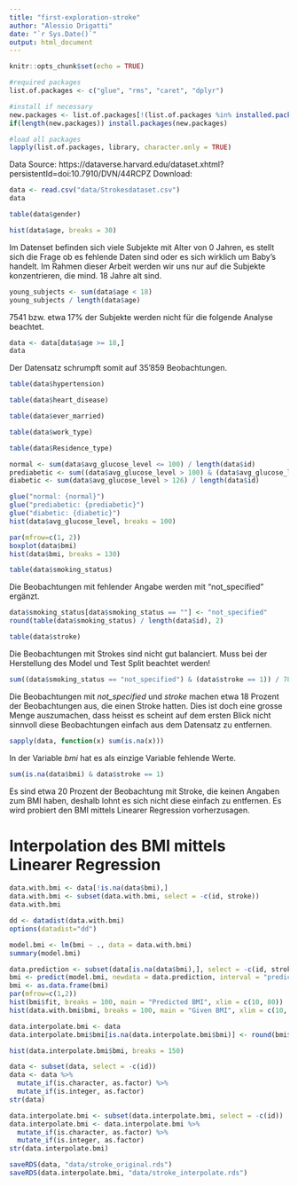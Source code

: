 ```yaml
---
title: "first-exploration-stroke"
author: "Alessio Drigatti"
date: "`r Sys.Date()`"
output: html_document
---
```


```r
knitr::opts_chunk$set(echo = TRUE)
```

```r
#required packages
list.of.packages <- c("glue", "rms", "caret", "dplyr")

#install if necessary
new.packages <- list.of.packages[!(list.of.packages %in% installed.packages()[,"Package"])]
if(length(new.packages)) install.packages(new.packages)

#load all packages
lapply(list.of.packages, library, character.only = TRUE)
```


Data Source: https://dataverse.harvard.edu/dataset.xhtml?persistentId=doi:10.7910/DVN/44RCPZ
Download: 

```r
data <- read.csv("data/Strokesdataset.csv")
data
```

```r
table(data$gender)
```

```r
hist(data$age, breaks = 30)
```
Im Datenset befinden sich viele Subjekte mit Alter von 0 Jahren, es stellt sich
die Frage ob es fehlende Daten sind oder es sich wirklich um Baby's handelt. Im
Rahmen dieser Arbeit werden wir uns nur auf die Subjekte konzentrieren, die mind.
18 Jahre alt sind.

```r
young_subjects <- sum(data$age < 18)
young_subjects / length(data$age)
```
7541 bzw. etwa 17% der Subjekte werden nicht für die folgende Analyse beachtet.

```r
data <- data[data$age >= 18,]
data
```
Der Datensatz schrumpft somit auf 35'859 Beobachtungen.

```r
table(data$hypertension)
```
```r
table(data$heart_disease)
```
```r
table(data$ever_married)
```

```r
table(data$work_type)
```
```r
table(data$Residence_type)
```
```r
normal <- sum(data$avg_glucose_level <= 100) / length(data$id)
prediabetic <- sum((data$avg_glucose_level > 100) & (data$avg_glucose_level <= 126)) / length(data$id)
diabetic <- sum(data$avg_glucose_level > 126) / length(data$id)

glue("normal: {normal}")
glue("prediabetic: {prediabetic}")
glue("diabetic: {diabetic}")
hist(data$avg_glucose_level, breaks = 100)
```

```r
par(mfrow=c(1, 2))
boxplot(data$bmi)
hist(data$bmi, breaks = 130)
```
```r
table(data$smoking_status)
```
Die Beobachtungen mit fehlender Angabe werden mit "not_specified" ergänzt.

```r
data$smoking_status[data$smoking_status == ""] <- "not_specified"
round(table(data$smoking_status) / length(data$id), 2)
```

```r
table(data$stroke)
```

Die Beobachtungen mit Strokes sind nicht gut balanciert. Muss bei der Herstellung
des Model und Test Split beachtet werden!



```r
sum((data$smoking_status == "not_specified") & (data$stroke == 1)) / 781
```
Die Beobachtungen mit *not_specified* und *stroke* machen etwa 18 Prozent der
Beobachtungen aus, die einen Stroke hatten. Dies ist doch eine grosse Menge
auszumachen, dass heisst es scheint auf dem ersten Blick nicht sinnvoll diese
Beobachtungen einfach aus dem Datensatz zu entfernen.


```r
sapply(data, function(x) sum(is.na(x)))
```

In der Variable *bmi* hat es als einzige Variable fehlende Werte.

```r
sum(is.na(data$bmi) & data$stroke == 1)
```

Es sind etwa 20 Prozent der Beobachtung mit Stroke, die keinen Angaben zum BMI
haben, deshalb lohnt es sich nicht diese einfach zu entfernen. Es wird probiert 
den BMI mittels Linearer Regression vorherzusagen.

# Interpolation des BMI mittels Linearer Regression
```r
data.with.bmi <- data[!is.na(data$bmi),]
data.with.bmi <- subset(data.with.bmi, select = -c(id, stroke))
data.with.bmi
```

```r
dd <- datadist(data.with.bmi)
options(datadist="dd")

model.bmi <- lm(bmi ~ ., data = data.with.bmi)
summary(model.bmi)
```

```r
data.prediction <- subset(data[is.na(data$bmi),], select = -c(id, stroke))
bmi <- predict(model.bmi, newdata = data.prediction, interval = "prediction")
bmi <- as.data.frame(bmi)
par(mfrow=c(1,2))
hist(bmi$fit, breaks = 100, main = "Predicted BMI", xlim = c(10, 80))
hist(data.with.bmi$bmi, breaks = 100, main = "Given BMI", xlim = c(10, 80))
```

```r
data.interpolate.bmi <- data
data.interpolate.bmi$bmi[is.na(data.interpolate.bmi$bmi)] <- round(bmi$fit, 2)
```

```r
hist(data.interpolate.bmi$bmi, breaks = 150)
```

```r
data <- subset(data, select = -c(id))
data <- data %>%
  mutate_if(is.character, as.factor) %>%
  mutate_if(is.integer, as.factor)
str(data)
```


```r
data.interpolate.bmi <- subset(data.interpolate.bmi, select = -c(id))
data.interpolate.bmi <- data.interpolate.bmi %>%
  mutate_if(is.character, as.factor) %>%
  mutate_if(is.integer, as.factor)
str(data.interpolate.bmi)
```

```r
saveRDS(data, "data/stroke_original.rds")
saveRDS(data.interpolate.bmi, "data/stroke_interpolate.rds")
```
















